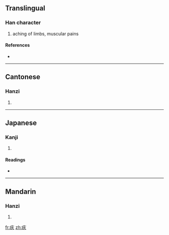 ==Translingual==

===Han character===
{{Han char|rn=104|rad=疒|as=04|sn=9|four=0018<sub>9</sub>|canj=大火 (KF), X大火 (XKF)}}

# aching of limbs, muscular pains

====References====
* {{Han ref|kx=0769.240|dkj=22044|dj=1180.010|hdz=42663.100|uh=75A2|ud=30114|bh=ACCF|bd=44239}}

----

==Cantonese==

===Hanzi===
{{yue-hanzi|jyut=|y=chan3}}

# {{defn|Cantonese}}

----

==Japanese==

===Kanji===
{{ja-kanji|grade=|rs=疒04}}

# {{defn|Japanese}}

====Readings====
* {{ja-readings|on=[[ちん]] (chin)|kun=|nanori=}}

----

==Mandarin==

===Hanzi===
{{cmn-hanzi|pin=[[chèn]] ([[chen4]])|wg=ch'en<sup>4</sup>}}

# {{defn|Mandarin}}

[[fr:疢]]
[[zh:疢]]